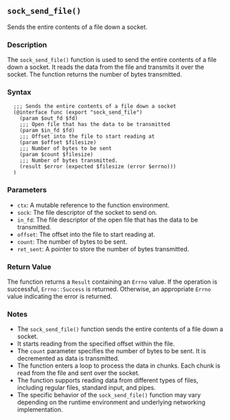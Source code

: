 ## `sock_send_file()`

Sends the entire contents of a file down a socket.

### Description

The `sock_send_file()` function is used to send the entire contents of a file down a socket. It reads the data from the file and transmits it over the socket. The function returns the number of bytes transmitted.

### Syntax

```ebnf
  ;;; Sends the entire contents of a file down a socket
  (@interface func (export "sock_send_file")
    (param $out_fd $fd)
    ;;; Open file that has the data to be transmitted
    (param $in_fd $fd)
    ;;; Offset into the file to start reading at
    (param $offset $filesize)
    ;;; Number of bytes to be sent
    (param $count $filesize)
    ;;; Number of bytes transmitted.
    (result $error (expected $filesize (error $errno)))
  )
```
### Parameters

- `ctx`: A mutable reference to the function environment.
- `sock`: The file descriptor of the socket to send on.
- `in_fd`: The file descriptor of the open file that has the data to be transmitted.
- `offset`: The offset into the file to start reading at.
- `count`: The number of bytes to be sent.
- `ret_sent`: A pointer to store the number of bytes transmitted.

### Return Value

The function returns a `Result` containing an `Errno` value. If the operation is successful, `Errno::Success` is returned. Otherwise, an appropriate `Errno` value indicating the error is returned.

### Notes

- The `sock_send_file()` function sends the entire contents of a file down a socket.
- It starts reading from the specified offset within the file.
- The `count` parameter specifies the number of bytes to be sent. It is decremented as data is transmitted.
- The function enters a loop to process the data in chunks. Each chunk is read from the file and sent over the socket.
- The function supports reading data from different types of files, including regular files, standard input, and pipes.
- The specific behavior of the `sock_send_file()` function may vary depending on the runtime environment and underlying networking implementation.
